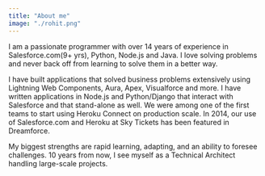 ```yaml
---
title: "About me"
image: "./rohit.png"
---
```



I am a passionate programmer with over 14 years of experience in Salesforce.com(9+ yrs), Python, Node.js and Java. I love solving problems and never back off from learning to solve them in a better way.

I have built applications that solved business problems extensively using Lightning Web Components, Aura, Apex, Visualforce and more. I have written applications in Node.js and Python/Django that interact with Salesforce and that stand-alone as well. We were among one of the first teams to start using Heroku Connect on production scale. In 2014, our use of Salesforce.com and Heroku at Sky Tickets has been featured in Dreamforce.

My biggest strengths are rapid learning, adapting, and an ability to foresee challenges. 10 years from now, I see myself as a Technical Architect handling large-scale projects.
